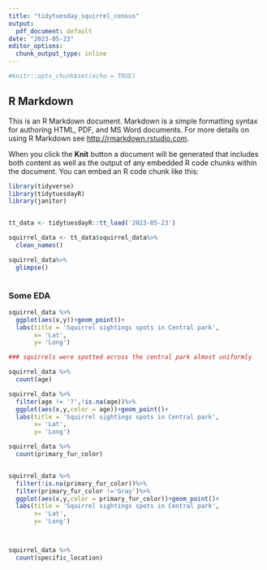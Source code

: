 ```yaml
---
title: "tidytuesday_squirrel_census"
output:
  pdf_document: default
date: "2023-05-23"
editor_options:
  chunk_output_type: inline
---
```


```r
#knitr::opts_chunk$set(echo = TRUE)
```

## R Markdown

This is an R Markdown document. Markdown is a simple formatting syntax for authoring HTML, PDF, and MS Word documents. For more details on using R Markdown see <http://rmarkdown.rstudio.com>.

When you click the **Knit** button a document will be generated that includes both content as well as the output of any embedded R code chunks within the document. You can embed an R code chunk like this:

```r

library(tidyverse)
library(tidytuesdayR)
library(janitor)


tt_data <- tidytuesdayR::tt_load('2023-05-23')

squirrel_data <- tt_data$squirrel_data%>%
  clean_names()

squirrel_data%>%
  glimpse()



```


### Some EDA


```r

squirrel_data %>%
  ggplot(aes(x,y))+geom_point()+
  labs(title = 'Squirrel sightings spots in Central park',
       x= 'Lat',
       y= 'Long')

### squirrels were spotted across the central park almost uniformly 

squirrel_data %>%
  count(age)

squirrel_data %>%
  filter(age != '?',!is.na(age))%>%
  ggplot(aes(x,y,color = age))+geom_point()+
  labs(title = 'Squirrel sightings spots in Central park',
       x= 'Lat',
       y= 'Long')

squirrel_data %>%
  count(primary_fur_color)


squirrel_data %>%
  filter(!is.na(primary_fur_color))%>%
  filter(primary_fur_color !='Gray')%>%
  ggplot(aes(x,y,color = primary_fur_color))+geom_point()+
  labs(title = 'Squirrel sightings spots in Central park',
       x= 'Lat',
       y= 'Long')



squirrel_data %>%
  count(specific_location)




```

